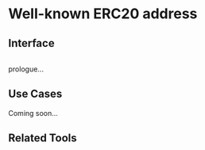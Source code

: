 # Well-known ERC20 address

## Interface

```js
```

prologue...

## Use Cases

Coming soon...

## Related Tools
